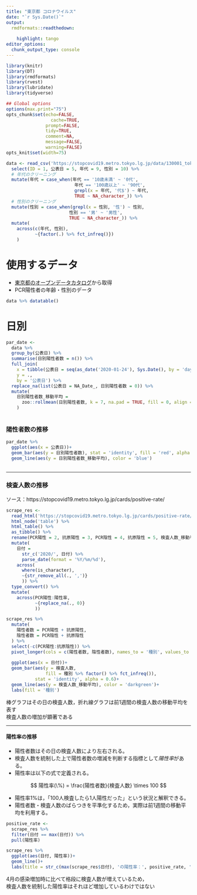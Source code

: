 ```yaml
---
title: "東京都 コロナウイルス"
date: "`r Sys.Date()`"
output:
  rmdformats::readthedown:
    
    highlight: tango
editor_options: 
  chunk_output_type: console
---
```



```r
library(knitr)
library(DT)
library(rmdformats)
library(rvest)
library(lubridate)
library(tidyverse)

## Global options
options(max.print="75")
opts_chunk$set(echo=FALSE,
	             cache=TRUE,
               prompt=FALSE,
               tidy=TRUE,
               comment=NA,
               message=FALSE,
               warning=FALSE)
opts_knit$set(width=75)
```


```r
data <- read_csv('https://stopcovid19.metro.tokyo.lg.jp/data/130001_tokyo_covid19_patients.csv') %>% 
  select(ID = 1, 公表日 = 5, 年代 = 9, 性別 = 10) %>% 
  # 年代のクリーニング
  mutate(年代 = case_when(年代 == '10歳未満' ~ '0代',
                          年代 == '100歳以上' ~ '90代',
                          grepl(x = 年代, '代$') ~ 年代,
                          TRUE ~ NA_character_)) %>% 
  # 性別のクリーニング
  mutate(性別 = case_when(grepl(x = 性別, '性') ~ 性別,
                        性別 == '男' ~ '男性',
                        TRUE ~ NA_character_)) %>% 
  mutate(
    across(c(年代, 性別),
           ~{factor(.) %>% fct_infreq()})
    )
```

# 使用するデータ

* [東京都のオープンデータカタログ](https://catalog.data.metro.tokyo.lg.jp/dataset/t000010d0000000068/resource/c2d997db-1450-43fa-8037-ebb11ec28d4c)から取得  
* PCR陽性者の年齢・性別のデータ


```r
data %>% datatable()
```

# 日別

```r
par_date <-
  data %>% 
  group_by(公表日) %>% 
  summarise(日別陽性者数 = n()) %>% 
  full_join(
    x = tibble(公表日 = seq(as_date('2020-01-24'), Sys.Date(), by = 'day')), 
    y = .,
    by = '公表日') %>% 
  replace_na(list(公表日 = NA_Date_, 日別陽性者数 = 0)) %>%
  mutate(
    日別陽性者数_移動平均 = 
      zoo::rollmean(日別陽性者数, k = 7, na.pad = TRUE, fill = 0, align = 'right')
    )
  
```

### 陽性者数の推移

```r
par_date %>% 
  ggplot(aes(x = 公表日))+
  geom_bar(aes(y = 日別陽性者数), stat = 'identity', fill = 'red', alpha = 0.4)+
  geom_line(aes(y = 日別陽性者数_移動平均), color = 'blue')
  
```

---

### 検査人数の推移

ソース：https://stopcovid19.metro.tokyo.lg.jp/cards/positive-rate/

```r
scrape_res <- 
  read_html('https://stopcovid19.metro.tokyo.lg.jp/cards/positive-rate/') %>% 
  html_node('table') %>% 
  html_table() %>% 
  as_tibble() %>% 
  rename(PCR陽性 = 2, 抗原陽性 = 3, PCR陰性 = 4, 抗原陰性 = 5, 検査人数_移動平均 = 6) %>% 
  mutate(
    日付 = 
      str_c('2020/', 日付) %>%
      parse_date(format = '%Y/%m/%d'),
    across(
      where(is_character),
      ~{str_remove_all(., ',')}
      )) %>% 
  type_convert() %>% 
  mutate(
    across(PCR陽性:陽性率,
           ~{replace_na(., 0)}
           ))
```

```r
scrape_res %>%
  mutate(
    陽性者数 = PCR陽性 + 抗原陽性,
    陰性者数 = PCR陰性 + 抗原陰性
  ) %>% 
  select(-c(PCR陽性:抗原陰性)) %>% 
  pivot_longer(cols = c(陽性者数, 陰性者数), names_to = '種別', values_to = '検査人数') %>% 
  
  ggplot(aes(x = 日付))+
  geom_bar(aes(y = 検査人数, 
               fill = 種別 %>% factor() %>% fct_infreq()), 
           stat = 'identity', alpha = 0.6)+
  geom_line(aes(y = 検査人数_移動平均), color = 'darkgreen')+
  labs(fill = '種別')
```
棒グラフはその日の検査人数，折れ線グラフは前1週間の検査人数の移動平均を表す  
検査人数の増加が顕著である

---

#### 陽性率の推移

* 陽性者数はその日の検査人数により左右される。  
* 検査人数を統制した上で陽性者数の増減を判断する指標として*陽性率*がある。  
* 陽性率は以下の式で定義される。

$$
陽性率(\%) = \frac{陽性者数}{検査人数} \times 100
$$

* 陽性率1%は，「100人検査したら1人陽性だった」という状況と解釈できる。  
* 陽性者数・検査人数のばらつきを平準化するため，実際は前1週間の移動平均を利用する。  

```r
positive_rate <- 
  scrape_res %>% 
  filter(日付 == max(日付)) %>% 
  pull(陽性率)

scrape_res %>% 
  ggplot(aes(日付, 陽性率))+
  geom_line()+
  labs(title = str_c(max(scrape_res$日付), 'の陽性率：', positive_rate, '%'))
```

4月の感染増加時に比べて格段に検査人数が増えているため，  
検査人数を統制した陽性率はそれほど増加しているわけではない
